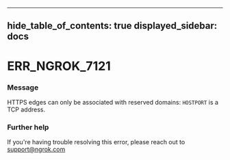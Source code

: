 

---
hide_table_of_contents: true
displayed_sidebar: docs
---


# ERR_NGROK_7121

### Message
HTTPS edges can only be associated with reserved domains: `HOSTPORT` is a TCP address.

<ErrorDetails error="err_ngrok_7121" />



### Further help
If you're having trouble resolving this error, please reach out to [support@ngrok.com](mailto:support@ngrok.com?subject=Help%20with%20ERR_NGROK_7121)

